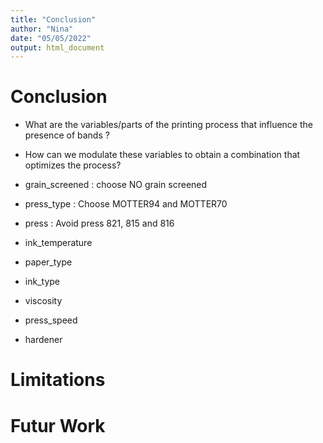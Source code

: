 ```yaml
---
title: "Conclusion"
author: "Nina"
date: "05/05/2022"
output: html_document
---
```


# Conclusion
 + What are the variables/parts of the printing process that influence the presence of bands ?
 + How can we modulate these variables to obtain a combination that optimizes the process?


- grain_screened : choose NO grain screened
- press_type : Choose MOTTER94 and MOTTER70
- press : Avoid press 821, 815 and 816
- ink_temperature
- paper_type
- ink_type
- viscosity
- press_speed
- hardener

# Limitations

# Futur Work 


